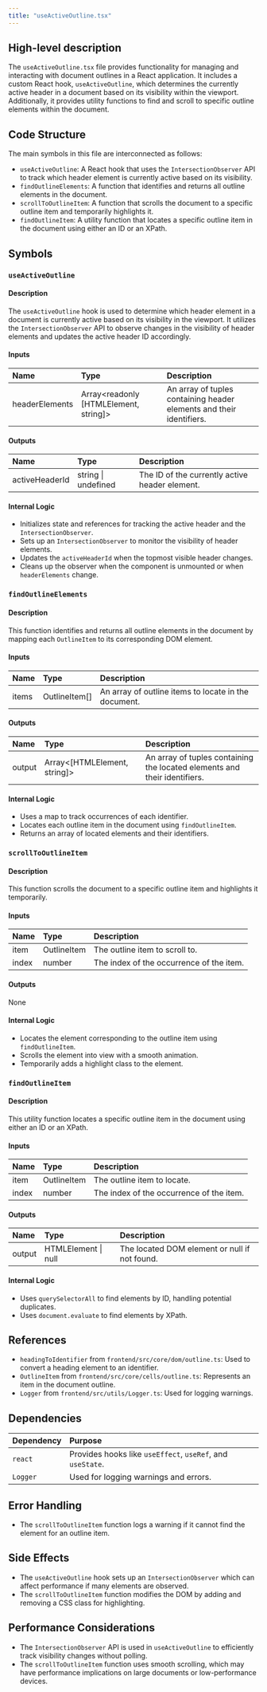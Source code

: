 ```yaml
---
title: "useActiveOutline.tsx"
---
```


## High-level description

The `useActiveOutline.tsx` file provides functionality for managing and interacting with document outlines in a React application. It includes a custom React hook, `useActiveOutline`, which determines the currently active header in a document based on its visibility within the viewport. Additionally, it provides utility functions to find and scroll to specific outline elements within the document.

## Code Structure

The main symbols in this file are interconnected as follows:
- `useActiveOutline`: A React hook that uses the `IntersectionObserver` API to track which header element is currently active based on its visibility.
- `findOutlineElements`: A function that identifies and returns all outline elements in the document.
- `scrollToOutlineItem`: A function that scrolls the document to a specific outline item and temporarily highlights it.
- `findOutlineItem`: A utility function that locates a specific outline item in the document using either an ID or an XPath.

## Symbols

### `useActiveOutline`
#### Description
The `useActiveOutline` hook is used to determine which header element in a document is currently active based on its visibility in the viewport. It utilizes the `IntersectionObserver` API to observe changes in the visibility of header elements and updates the active header ID accordingly.

#### Inputs
| Name           | Type                                      | Description                                      |
|:---------------|:------------------------------------------|:-------------------------------------------------|
| headerElements | Array&lt;readonly [HTMLElement, string]&gt;     | An array of tuples containing header elements and their identifiers. |

#### Outputs
| Name          | Type                | Description                                      |
|:--------------|:--------------------|:-------------------------------------------------|
| activeHeaderId | string \| undefined | The ID of the currently active header element.   |

#### Internal Logic
- Initializes state and references for tracking the active header and the `IntersectionObserver`.
- Sets up an `IntersectionObserver` to monitor the visibility of header elements.
- Updates the `activeHeaderId` when the topmost visible header changes.
- Cleans up the observer when the component is unmounted or when `headerElements` change.

### `findOutlineElements`
#### Description
This function identifies and returns all outline elements in the document by mapping each `OutlineItem` to its corresponding DOM element.

#### Inputs
| Name  | Type          | Description                                      |
|:------|:--------------|:-------------------------------------------------|
| items | OutlineItem[] | An array of outline items to locate in the document. |

#### Outputs
| Name  | Type                              | Description                                      |
|:------|:----------------------------------|:-------------------------------------------------|
| output | Array&lt;[HTMLElement, string]&gt; | An array of tuples containing the located elements and their identifiers. |

#### Internal Logic
- Uses a map to track occurrences of each identifier.
- Locates each outline item in the document using `findOutlineItem`.
- Returns an array of located elements and their identifiers.

### `scrollToOutlineItem`
#### Description
This function scrolls the document to a specific outline item and highlights it temporarily.

#### Inputs
| Name  | Type        | Description                                      |
|:------|:------------|:-------------------------------------------------|
| item  | OutlineItem | The outline item to scroll to.                   |
| index | number      | The index of the occurrence of the item.         |

#### Outputs
None

#### Internal Logic
- Locates the element corresponding to the outline item using `findOutlineItem`.
- Scrolls the element into view with a smooth animation.
- Temporarily adds a highlight class to the element.

### `findOutlineItem`
#### Description
This utility function locates a specific outline item in the document using either an ID or an XPath.

#### Inputs
| Name  | Type        | Description                                      |
|:------|:------------|:-------------------------------------------------|
| item  | OutlineItem | The outline item to locate.                      |
| index | number      | The index of the occurrence of the item.         |

#### Outputs
| Name  | Type          | Description                                      |
|:------|:--------------|:-------------------------------------------------|
| output | HTMLElement \| null | The located DOM element or null if not found. |

#### Internal Logic
- Uses `querySelectorAll` to find elements by ID, handling potential duplicates.
- Uses `document.evaluate` to find elements by XPath.

## References

- `headingToIdentifier` from `frontend/src/core/dom/outline.ts`: Used to convert a heading element to an identifier.
- `OutlineItem` from `frontend/src/core/cells/outline.ts`: Represents an item in the document outline.
- `Logger` from `frontend/src/utils/Logger.ts`: Used for logging warnings.

## Dependencies

| Dependency | Purpose                                      |
|:-----------|:---------------------------------------------|
| `react`    | Provides hooks like `useEffect`, `useRef`, and `useState`. |
| `Logger`   | Used for logging warnings and errors.        |

## Error Handling

- The `scrollToOutlineItem` function logs a warning if it cannot find the element for an outline item.

## Side Effects

- The `useActiveOutline` hook sets up an `IntersectionObserver` which can affect performance if many elements are observed.
- The `scrollToOutlineItem` function modifies the DOM by adding and removing a CSS class for highlighting.

## Performance Considerations

- The `IntersectionObserver` API is used in `useActiveOutline` to efficiently track visibility changes without polling.
- The `scrollToOutlineItem` function uses smooth scrolling, which may have performance implications on large documents or low-performance devices.